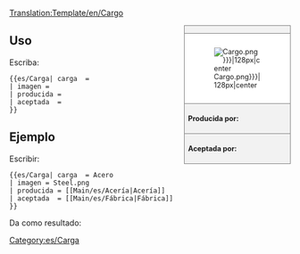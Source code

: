 <noinclude>[[Translation:Template/en/Cargo]]</noinclude><!--
--><div style="float:right; width:15em; font-size:90%; border:1px solid gray; background-color:#f2f2f2; margin-left:1em; margin-bottom:1em">
<div style="text-align:center; border-bottom:1px solid gray"><strong>{{{carga|Carga}}}</strong></div>
<div style="padding:1em; background-color:white">[[File:en/.{{{imagen|Cargo.png}}}|128px|center]]</div>
<div style="border-top:1px solid gray; padding:0.5em"><strong>Producida por:</strong> {{{producida}}}</div>
<div style="border-top:1px solid gray; padding:0.5em"><strong>Aceptada por:</strong> {{{aceptada}}}</div>
</div><noinclude>

{{en/-}}
==Uso==
Escriba:
<pre>{{es/Carga| carga  = 
| imagen = 
| producida =
| aceptada  =
}}</pre>

==Ejemplo==
Escribir:
<pre>{{es/Carga| carga  = Acero
| imagen = Steel.png
| producida = [[Main/es/Acería|Acería]]
| aceptada  = [[Main/es/Fábrica|Fábrica]]
}}</pre>
Da como resultado:
{{es/Carga| carga  = Acero
| imagen = Steel.png
| producida = Acería
| aceptada  = Fábrica
}}
</noinclude><includeonly>[[Category:es/Carga]]</includeonly>